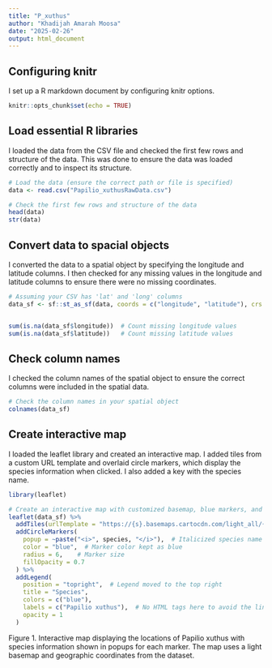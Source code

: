 ```yaml
---
title: "P_xuthus"
author: "Khadijah Amarah Moosa"
date: "2025-02-26"
output: html_document
---
```


## Configuring knitr
I set up a R markdown document by configuring knitr options.

```r
knitr::opts_chunk$set(echo = TRUE)
```


## Load essential R libraries
I loaded the data from the CSV file and checked the first few rows and structure of the data. This was done to ensure the data was loaded correctly and to inspect its structure.

``` r
# Load the data (ensure the correct path or file is specified)
data <- read.csv("Papilio_xuthusRawData.csv")

# Check the first few rows and structure of the data
head(data)
str(data)
```


## Convert data to spacial objects
I converted the data to a spatial object by specifying the longitude and latitude columns. I then checked for any missing values in the longitude and latitude columns to ensure there were no missing coordinates.

``` r
# Assuming your CSV has 'lat' and 'long' columns
data_sf <- sf::st_as_sf(data, coords = c("longitude", "latitude"), crs = 4326)


sum(is.na(data_sf$longitude))  # Count missing longitude values
sum(is.na(data_sf$latitude))   # Count missing latitude values

```


## Check column names
I checked the column names of the spatial object to ensure the correct columns were included in the spatial data.

``` r
# Check the column names in your spatial object
colnames(data_sf)
```


## Create interactive map
I loaded the leaflet library and created an interactive map. I added tiles from a custom URL template and overlaid circle markers, which display the species information when clicked. I also added a key with the species name.

``` r
library(leaflet)

# Create an interactive map with customized basemap, blue markers, and adjusted legend with species name on the same line
leaflet(data_sf) %>%
  addTiles(urlTemplate = "https://{s}.basemaps.cartocdn.com/light_all/{z}/{x}/{y}.png") %>%  # Lighter basemap with more blue tones
  addCircleMarkers(
    popup = ~paste("<i>", species, "</i>"),  # Italicized species name in the popup
    color = "blue",  # Marker color kept as blue
    radius = 6,    # Marker size
    fillOpacity = 0.7
  ) %>%
  addLegend(
    position = "topright",  # Legend moved to the top right
    title = "Species", 
    colors = c("blue"), 
    labels = c("Papilio xuthus"),  # No HTML tags here to avoid the line break
    opacity = 1
  )

```

Figure 1. Interactive map displaying the locations of Papilio xuthus with species information shown in popups for each marker. The map uses a light basemap and geographic coordinates from the dataset.
